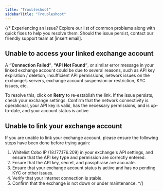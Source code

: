 ```yaml
---
title: "Troubleshoot"
sidebarTitle: "Troubleshoot"
---
```


{/*
Experiencing an issue? Explore our list of common problems along with quick fixes to help you resolve them. Should the issue persist, contact our friendly support team at [insert email].

## Unable to access your linked exchange account

A **“Connection Failed”**, **“API Not Found”**, or similar error message in your linked exchange account could be due to several reasons, such as API key expiration / deletion, insufficient API permissions, network issues on the exchange’s servers, exchange account suspension or restriction, KYC issues, etc.

To resolve this, click on **Retry** to re-establish the link. If the issue persists, check your exchange settings. Confirm that the network connectivity is operational, your API key is valid, has the necessary permissions, and is up-to-date, and your account status is active.

## Unable to link your exchange account

If you are unable to link your exchange account, please ensure the following steps have been done before trying again:

1. Whitelist Cobo IP (18.177.176.209) in your exchange's API settings, and ensure that the API key type and permission are correctly entered.
2. Ensure that the API key, secret, and passphrase are accurate.
3. Ensure that your exchange account status is active and has no pending KYC or other issues.
4. Verify that your internet connection is stable.
5. Confirm that the exchange is not down or under maintenance.
*/}
